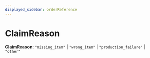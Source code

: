 ```yaml
---
displayed_sidebar: orderReference
---
```



# ClaimReason

 **ClaimReason**: `"missing_item"` \| `"wrong_item"` \| `"production_failure"` \| `"other"`
